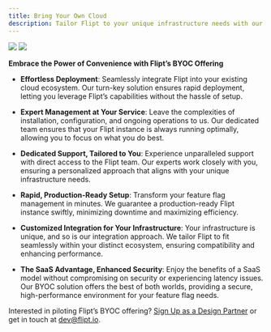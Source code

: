```yaml
---
title: Bring Your Own Cloud
description: Tailor Flipt to your unique infrastructure needs with our BYOC offering.
---
```


<Frame id="managed-boyc">
  <img className="hidden h-128 dark:block" src="/images/managed/byoc-dark.png" />
  <img className="block h-128 dark:hidden" src="/images/managed/byoc-light.png" />
</Frame>

**Embrace the Power of Convenience with Flipt’s BYOC Offering**

- **Effortless Deployment**: Seamlessly integrate Flipt into your existing cloud ecosystem. Our turn-key solution ensures rapid deployment, letting you leverage Flipt’s capabilities without the hassle of setup.

- **Expert Management at Your Service**: Leave the complexities of installation, configuration, and ongoing operations to us. Our dedicated team ensures that your Flipt instance is always running optimally, allowing you to focus on what you do best.

- **Dedicated Support, Tailored to You**: Experience unparalleled support with direct access to the Flipt team. Our experts work closely with you, ensuring a personalized approach that aligns with your unique infrastructure needs.

- **Rapid, Production-Ready Setup**: Transform your feature flag management in minutes. We guarantee a production-ready Flipt instance swiftly, minimizing downtime and maximizing efficiency.

- **Customized Integration for Your Infrastructure**: Your infrastructure is unique, and so is our integration approach. We tailor Flipt to fit seamlessly within your distinct ecosystem, ensuring compatibility and enhancing performance.

- **The SaaS Advantage, Enhanced Security**: Enjoy the benefits of a SaaS model without compromising on security or experiencing latency issues. Our BYOC solution offers the best of both worlds, providing a secure, high-performance environment for your feature flag needs.

Interested in piloting Flipt’s BYOC offering? [Sign Up as a Design Partner](https://1ld82idjvlr.typeform.com/to/s7YfGviE) or get in touch at [dev@flipt.io](mailto:dev@flipt.io).